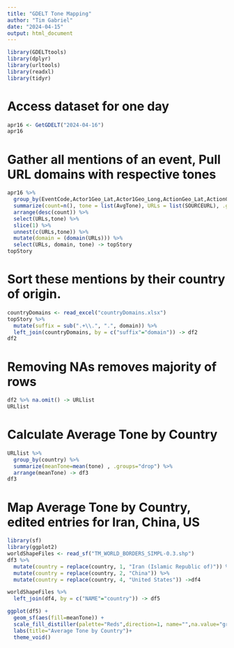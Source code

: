 ```yaml
---
title: "GDELT Tone Mapping"
author: "Tim Gabriel"
date: "2024-04-15"
output: html_document
---
```


```r
library(GDELTtools)
library(dplyr)
library(urltools)
library(readxl)
library(tidyr)
```

# Access dataset for one day

```r
apr16 <- GetGDELT("2024-04-16")
apr16
```
# Gather all mentions of an event, Pull URL domains with respective tones

```r
apr16 %>%
  group_by(EventCode,Actor1Geo_Lat,Actor1Geo_Long,ActionGeo_Lat,ActionGeo_Long) %>%
  summarize(count=n(), tone = list(AvgTone), URLs = list(SOURCEURL), .groups="drop") %>%
  arrange(desc(count)) %>%
  select(URLs,tone) %>%
  slice(1) %>%
  unnest(c(URLs,tone)) %>%
  mutate(domain = (domain(URLs))) %>%
  select(URLs, domain, tone) -> topStory
topStory
```


# Sort these mentions by their country of origin.

```r
countryDomains <- read_excel("countryDomains.xlsx")
topStory %>% 
  mutate(suffix = sub(".+\\.", ".", domain)) %>%
  left_join(countryDomains, by = c("suffix"="domain")) -> df2
df2
```

# Removing NAs removes majority of rows

```r
df2 %>% na.omit() -> URLlist
URLlist
```

# Calculate Average Tone by Country

```r
URLlist %>%
  group_by(country) %>%
  summarize(meanTone=mean(tone) , .groups="drop") %>%
  arrange(meanTone) -> df3
df3
```

# Map Average Tone by Country, edited entries for Iran, China, US

```r
library(sf)
library(ggplot2)
worldShapeFiles <- read_sf("TM_WORLD_BORDERS_SIMPL-0.3.shp")
df3 %>%
  mutate(country = replace(country, 1, "Iran (Islamic Republic of)")) %>%
  mutate(country = replace(country, 2, "China")) %>%
  mutate(country = replace(country, 4, "United States")) ->df4

worldShapeFiles %>%
  left_join(df4, by = c("NAME"="country")) -> df5

ggplot(df5) +
  geom_sf(aes(fill=meanTone)) +
  scale_fill_distiller(palette="Reds",direction=1, name="",na.value="gray") +
  labs(title="Average Tone by Country")+
  theme_void()
```
